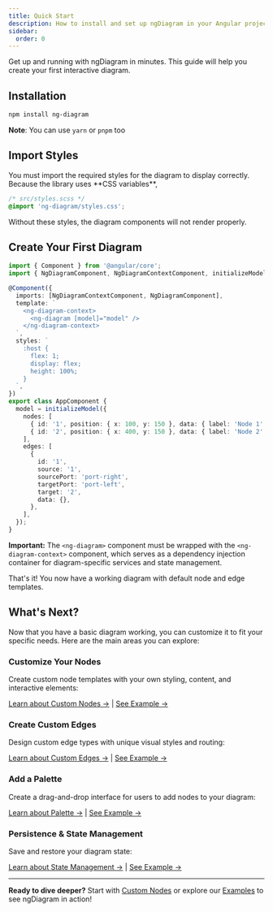```yaml
---
title: Quick Start
description: How to install and set up ngDiagram in your Angular project
sidebar:
  order: 0
---
```



Get up and running with ngDiagram in minutes. This guide will help you create your first interactive diagram.

## Installation

```bash
npm install ng-diagram
```

**Note**: You can use `yarn` or `pnpm` too

## Import Styles

<Aside type="caution" title="Important">
  You must import the required styles for the diagram to display correctly. Because the library uses **CSS variables**,
</Aside>

```css
/* src/styles.scss */
@import 'ng-diagram/styles.css';
```

Without these styles, the diagram components will not render properly.

## Create Your First Diagram

```typescript
import { Component } from '@angular/core';
import { NgDiagramComponent, NgDiagramContextComponent, initializeModel } from 'ng-diagram';

@Component({
  imports: [NgDiagramContextComponent, NgDiagramComponent],
  template: `
    <ng-diagram-context>
      <ng-diagram [model]="model" />
    </ng-diagram-context>
  `,
  styles: `
    :host {
      flex: 1;
      display: flex;
      height: 100%;
    }
  `,
})
export class AppComponent {
  model = initializeModel({
    nodes: [
      { id: '1', position: { x: 100, y: 150 }, data: { label: 'Node 1' } },
      { id: '2', position: { x: 400, y: 150 }, data: { label: 'Node 2' } },
    ],
    edges: [
      {
        id: '1',
        source: '1',
        sourcePort: 'port-right',
        targetPort: 'port-left',
        target: '2',
        data: {},
      },
    ],
  });
}
```

**Important:** The `<ng-diagram>` component must be wrapped with the `<ng-diagram-context>` component, which serves as a dependency injection container for diagram-specific services and state management.

That's it! You now have a working diagram with default node and edge templates.

<NgDiagramComponentContainer />

## What's Next?

Now that you have a basic diagram working, you can customize it to fit your specific needs. Here are the main areas you can explore:

### Customize Your Nodes

Create custom node templates with your own styling, content, and interactive elements:

[Learn about Custom Nodes →](/docs/internals/nodes/custom-nodes) | [See Example →](/docs/examples/custom-node)

### Create Custom Edges

Design custom edge types with unique visual styles and routing:

[Learn about Custom Edges →](/docs/internals/edges/custom-edges) | [See Example →](/docs/examples/custom-edge)

### Add a Palette

Create a drag-and-drop interface for users to add nodes to your diagram:

[Learn about Palette →](/docs/internals/palette) | [See Example →](/docs/examples/palette)

### Persistence & State Management

Save and restore your diagram state:

[Learn about State Management →](/docs/internals/state-management) | [See Example →](/docs/examples/save-state)

---

**Ready to dive deeper?** Start with [Custom Nodes](/docs/internals/nodes/custom-nodes) or explore our [Examples](/docs/examples) to see ngDiagram in action!
